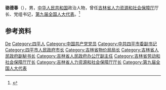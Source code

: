 '''骆德春'''（{{bd|1954年|2月|}}），男，[[中华人民共和国|中华人民共和国]]政治人物，曾任[[吉林省人力资源和社会保障厅|吉林省人力资源和社会保障厅]]厅长、党组书记，[[第九届全国人大代表|第九届全国人大代表]]。<ref>{{Cite book|title=中华人民共和国职官志|author=何虎生, 李耀东, 向常福主编|publisher=中国社会出版社|year=2003|isbn=9787800883934|location=北京|pages=}}</ref>

== 参考资料 ==
{{reflist}}

{{中国人物小作品}}

{{Authority control}}
{{DEFAULTSORT:Luo骆}}
[[Category:骆姓|De]]
[[Category:四平人|Category:四平人]]
[[Category:中国共产党党员|Category:中国共产党党员]]
[[Category:中共四平市委副书记|Category:中共四平市委副书记]]
[[Category:四平市人民政府市长|Category:四平市人民政府市长]]
[[Category:吉林省物价局局长|Category:吉林省物价局局长]]
[[Category:吉林省人民政府副秘书长|Category:吉林省人民政府副秘书长]]
[[Category:吉林省人民政府办公厅副主任|Category:吉林省人民政府办公厅副主任]]
[[Category:吉林省劳动和社会保障厅厅长|Category:吉林省劳动和社会保障厅厅长]]
[[Category:吉林省人力资源和社会保障厅厅长|Category:吉林省人力资源和社会保障厅厅长]]
[[Category:第九届全国人大代表|Category:第九届全国人大代表]]
